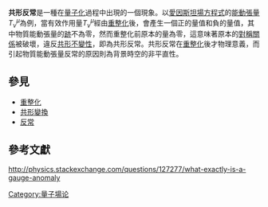 '''共形反常'''是一種在[[量子化|量子化]]過程中出現的一個現象。以[[愛因斯坦場方程式|愛因斯坦場方程式]]的[[能動張量|能動張量]]<math>T^{\mu}_{\nu}</math>為例，當有效作用量<math>T^{\mu}_{\nu}</math>經由[[重整化|重整化]]後，會產生一個正的量值和負的量值，其中物質能動張量的[[跡|跡]]不為零，然而重整化前原本的量為零，這意味著原本的[[對稱關係|對稱關係]]被破壞，違反[[共形變換|共形不變性]]，即為共形反常。共形反常在[[重整化|重整化]]後才物理意義，而引起物質能動張量反常的原因則為背景時空的非平直性。

==參見==
*[[重整化|重整化]]
*[[共形變換|共形變換]]
*[[反常|反常]]

==參考文獻==
http://physics.stackexchange.com/questions/127277/what-exactly-is-a-gauge-anomaly {{Wayback|url=http://physics.stackexchange.com/questions/127277/what-exactly-is-a-gauge-anomaly |date=20190503150733 }}

{{量子场论}}

[[Category:量子場论|Category:量子場论]]